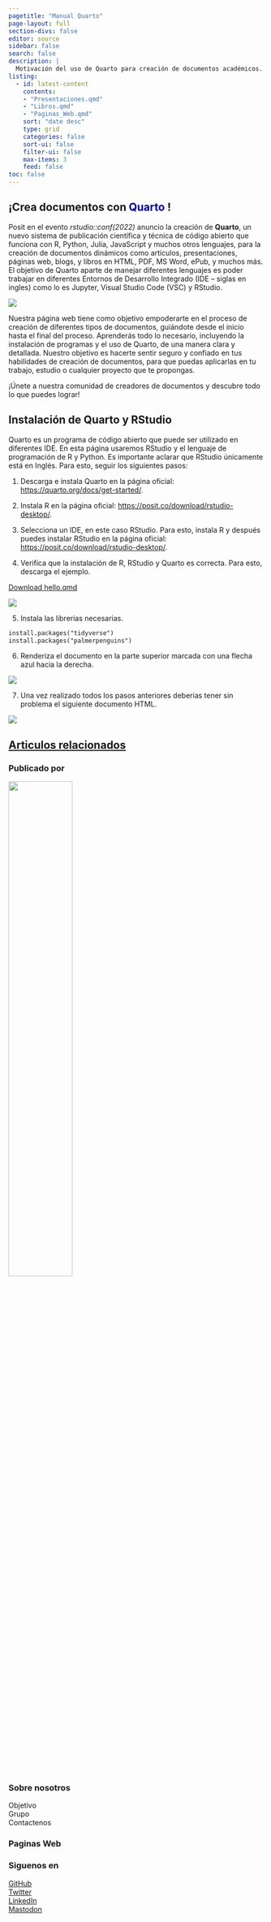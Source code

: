 ```yaml
---
pagetitle: "Manual Quarto"
page-layout: full
section-divs: false
editor: source
sidebar: false
search: false
description: |
  Motivación del uso de Quarto para creación de documentos académicos.
listing:
  - id: latest-content
    contents: 
    - "Presentaciones.qmd"
    - "Libros.qmd"
    - "Paginas_Web.qmd"
    sort: "date desc"
    type: grid
    categories: false
    sort-ui: false
    filter-ui: false
    max-items: 3
    feed: false
toc: false
---
```



::: {.content-container}
::: {.top-story .gray-background}


:::  grid
::: {.g-col-12 .g-col-lg-6 .top-story-text}
## ¡Crea documentos con <span style="color:darkblue"> Quarto </span>!


Posit en el evento *rstudio::conf(2022)* anuncio la creación de **Quarto**, un nuevo sistema de publicación científica y técnica de código abierto que funciona con R, Python, Julia, JavaScript y muchos otros lenguajes, para la creación de documentos dinámicos como artículos, presentaciones, páginas web, blogs, y libros en HTML, PDF, MS Word, ePub, y muchos más. El objetivo de Quarto aparte de manejar diferentes lenguajes es poder trabajar en diferentes Entornos de Desarrollo Integrado (IDE – siglas en ingles) como lo es Jupyter, Visual Studio Code (VSC) y RStudio.


:::
::: {.g-col-12 .g-col-lg-6 .top-story-img}
<a href="https://posit.co/blog/four-announcements-from-rstudio-conf-2022/">
![](Imagenes/Logos/Quarto.jpg)
</a>
:::
:::



:::
:::


::: {.header-text} 
::: {.content-container}
::: {.header-block}

Nuestra página web tiene como objetivo empoderarte en el proceso de creación de diferentes tipos de documentos, guiándote desde el inicio hasta el final del proceso. Aprenderás todo lo necesario, incluyendo la instalación de programas y el uso de Quarto, de una manera clara y detallada. Nuestro objetivo es hacerte sentir seguro y confiado en tus habilidades de creación de documentos, para que puedas aplicarlas en tu trabajo, estudio o cualquier proyecto que te propongas. 

¡Únete a nuestra comunidad de creadores de documentos y descubre todo lo que puedes lograr!


:::

:::

:::

::: {.content-container}

::: {.listing-block}

## Instalación de Quarto y RStudio

Quarto es un programa de código abierto que puede ser utilizado en diferentes IDE. En esta página usaremos RStudio y el lenguaje de programación de R y Python. Es importante aclarar que RStudio únicamente está en Inglés. Para esto, seguir los siguientes pasos:

1. Descarga e instala Quarto en la página oficial: [https://quarto.org/docs/get-started/](https://quarto.org/docs/get-started/){target="_blank"}.

2. Instala R en la página oficial: [https://posit.co/download/rstudio-desktop/](https://posit.co/download/rstudio-desktop/){target="_blank"}.

3. Selecciona un IDE, en este caso RStudio. Para esto, instala R y después puedes instalar RStudio en la página oficial: [https://posit.co/download/rstudio-desktop/](https://posit.co/download/rstudio-desktop/){target="_blank"}.

4. Verifica que la instalación de R, RStudio y Quarto es correcta. Para esto, descarga el ejemplo.

::: {.callout}
<a href="https://quarto.org/docs/get-started/hello/rstudio/_hello.qmd" download="hello.qmd">Download hello.qmd </a>
:::


![](Imagenes/00_Instalacion/0_Ejemplo.png)


5. Instala las librerias necesarias.

```default
install.packages("tidyverse")
install.packages("palmerpenguins")
```

6. Renderiza el documento en la parte superior marcada con una flecha azul hacia la derecha.

![](Imagenes/00_Instalacion/1_Render.png)

7. Una vez realizado todos los pasos anteriores deberias tener sin problema el siguiente documento HTML.

![](Imagenes/00_Instalacion/2_HTML.png)


:::

:::






::: {.content-container}

::: {.listing-block}
<a href="Libros.qmd">

## Articulos relacionados 
</a>

::: {#latest-content}

:::

:::
:::



::: {.footer-text}
::: {.footer-container .black-background}
::: {.footer-block}
::: grid


::: {.g-col-12 .g-col-md-6}

### Publicado por
[![](Imagenes/Logos/escudoUnal.svg){ width=50% }](https://unal.edu.co/)

:::

::: {.g-col-12 .g-col-md-2}

### Sobre nosotros
Objetivo\
Grupo\
Contactenos

:::

::: {.g-col-12 .g-col-md-2}

### Paginas Web


:::

::: {.g-col-12 .g-col-md-2}

### Siguenos en
[GitHub](https://github.com/realworlddatascience){target="_blank"}\
[Twitter](https://twitter.com/rwdatasci){target="_blank"}\
[LinkedIn](https://www.linkedin.com/showcase{target="_blank"}/rss-real-world-data-science){target="_blank"}\
[Mastodon](https://fosstodon.org/@rwdatasci){target="_blank"}\

:::

:::

:::

:::

:::